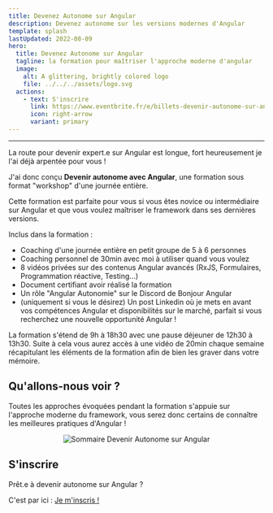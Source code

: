 ```yaml
---
title: Devenez Autonome sur Angular
description: Devenez autonome sur les versions modernes d'Angular
template: splash
lastUpdated: 2022-08-09
hero:
  title: Devenez Autonome sur Angular
  tagline: la formation pour maîtriser l'approche moderne d'angular
  image:
    alt: A glittering, brightly colored logo
    file: ../../../assets/logo.svg
  actions:
    - text: S'inscrire
      link: https://www.eventbrite.fr/e/billets-devenir-autonome-sur-angular-moderne-2023-699654374067
      icon: right-arrow
      variant: primary
---
```



---

La route pour devenir expert.e sur Angular est longue, fort heureusement je l'ai déjà arpentée pour vous !

J'ai donc conçu **Devenir autonome avec Angular**, une formation sous format "workshop" d'une journée entière.

Cette formation est parfaite pour vous si vous êtes novice ou intermédiaire sur Angular et que vous voulez maîtriser le framework dans ses dernières versions.

Inclus dans la formation :

- Coaching d'une journée entière en petit groupe de 5 à 6 personnes
- Coaching personnel de 30min avec moi à utiliser quand vous voulez
- 8 vidéos privées sur des contenus Angular avancés (RxJS, Formulaires, Programmation réactive, Testing...)
- Document certifiant avoir réalisé la formation
- Un rôle "Angular Autonomie" sur le Discord de Bonjour Angular
- (uniquement si vous le désirez) Un post Linkedin où je mets en avant vos compétences Angular et disponibilités sur le marché, parfait si vous recherchez une nouvelle opportunité Angular !

La formation s'étend de 9h à 18h30 avec une pause déjeuner de 12h30 à 13h30. Suite à cela vous aurez accès à une vidéo de 20min chaque semaine récapitulant les éléments de la formation afin de bien les graver dans votre mémoire.

## Qu'allons-nous voir ?

Toutes les approches évoquées pendant la formation s'appuie sur l'approche moderne du framework, vous serez donc certains de connaître les meilleures pratiques d'Angular !

<div style="display: flex; justify-content: center">
  <Image src={sommaire} alt="Sommaire Devenir Autonome sur Angular" />
</div>

## S'inscrire

Prêt.e à devenir autonome sur Angular ?

C'est par ici : [Je m'inscris !](https://www.eventbrite.fr/e/billets-devenir-autonome-sur-angular-moderne-2023-699654374067)
